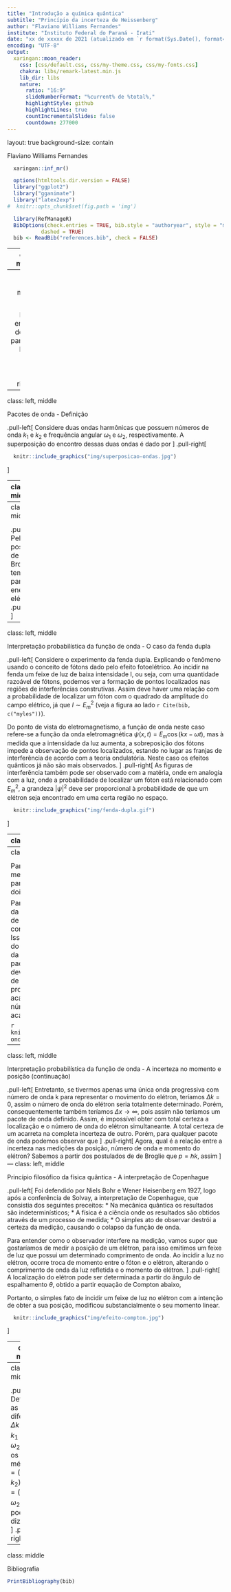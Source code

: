```yaml
---
title: "Introdução a química quântica"
subtitle: "Princípio da incerteza de Heissenberg"
author: "Flaviano Williams Fernandes"
institute: "Instituto Federal do Paraná - Irati"
date: "xx de xxxxx de 2021 (atualizado em `r format(Sys.Date(), format='%d/%m/%Y')`)"
encoding: "UTF-8"
output:
  xaringan::moon_reader:
    css: [css/default.css, css/my-theme.css, css/my-fonts.css]
    chakra: libs/remark-latest.min.js
    lib_dir: libs
    nature:
      ratio: "16:9"
      slideNumberFormat: "%current% de %total%,"
      highlightStyle: github
      highlightLines: true
      countIncrementalSlides: false
      countdown: 277000
---
```

layout: true
background-size: contain

<div class="my-footer"><span>Flaviano Williams Fernandes</span></div>

```r
  xaringan::inf_mr()
```

```r
  options(htmltools.dir.version = FALSE)
  library("ggplot2")
  library("gganimate")
  library("latex2exp")
#  knitr::opts_chunk$set(fig.path = 'img')
```

```r
  library(RefManageR)
  BibOptions(check.entries = TRUE, bib.style = "authoryear", style = "markdown",
           dashed = TRUE)
  bib <- ReadBib("references.bib", check = FALSE)
```

---
class: middle

<div class="my-header"><span>Sumário</span></div>

1. Discrepâncias no modelo de de Broglie

2. Pacotes de onda

2. Interpretação probabilística da função de onda

3. Princípio filosófico da física quântica

6. Bibliografia

<div class="footnote">
  <ul>
  <hr>
  <li> Esta apresentação está disponível para download em <a href="https://flavianowilliams.github.io/education">flavianowilliams.github.io/education</a>;
  <li> Este material está sujeito a modificações. Recomenda-se acompanhamento permanente.
  </ul>
</div>

---
class: left, middle

<div class="my-header"><span>Discrepâncias no modelo de de Broglie</span></div>

.pull-left[
A energia de uma partícula livre é dada por
\begin{aligned}
  E = \frac{1}{2}mv^2=\frac{p^2}{2m}.
\end{aligned}
Dividindo por p teremos
\begin{aligned}
  \frac{E}{p} = \frac{mv^2}{2mv},
\end{aligned}
ou seja, 
\begin{aligned}
  v_{\text{partícula}} = \frac{E}{2p}
\end{aligned}
Sabemos desde os postulados de de Broglie [`r Cite(bib, c("nussenzveig","tipler","mcquarrie","braga","eisberg"))`] que
\begin{aligned}
  E & = h\nu;
\end{aligned}
]
.pull-right[
\begin{aligned}
  p & = \frac{h}{\lambda}.
\end{aligned}
Substituindo na equação da velocidade acima encontramos
\begin{aligned}
  v & = \frac{h\nu}{2\left(\frac{h}{\lambda}\right)},\\\
    & = \frac{\lambda\nu}{2}.
\end{aligned}
A velocidade de uma onda progressiva é dado por
\begin{aligned}
  v_{\text{onda}} = \lambda\nu,
\end{aligned}
portanto, <font class="red">podemos perceber que se adotarmos o movimento da partícula equivalente a apenas o movimento de uma onda progressiva, a sua velocidade não irá coincidir com a velocidade da onda</font>.
]

---
class: left, middle

<div class="my-header"><span>Pacotes de onda - Definição</span></div>

.pull-left[
Considere duas ondas harmônicas que possuem números de onda $k_1$ e $k_2$ e frequência angular $\omega_1$ e $\omega_2$, respectivamente. A superposição do encontro dessas duas ondas é dado por
\begin{aligned}
  \psi(x,t) & = y_1(x,t)+y_2(x,t),\\\
         & = y_m\cos(k_1x-\omega_1t)+y_m\cos(k_2x-\omega_2t).
\end{aligned}
Definindo as diferenças $\Delta k=k_2-k_1$ e $\Delta \omega = \omega_2-\omega_1$, e os valores médios $\bar{k}=(k_1+k_2)/2$ e  $\bar{\omega}=(\omega_1+\omega_2)/2$ encontramos o valor do pacote de onda, como mostra a figura ao lado (para maiores detalhes, veja o apêndice A),
\begin{aligned}
  \psi(x,t) = 2y_m\cos\left(\frac{\Delta k}{2}x-\frac{\Delta \omega}{2}t\right)\cos\left(\bar{k}x-\bar{\omega}t\right).
\end{aligned}
Lembrando que
\begin{aligned}
  k = \frac{2\pi}{\lambda};\quad  \omega = 2\pi\nu.
\end{aligned}
]
.pull-right[
```r
  knitr::include_graphics("img/superposicao-ondas.jpg")
```
]

---
class: left, middle

<div class="my-header"><span>Pacotes de onda - Velocidade de um pacote de onda</span></div>

.pull-left[
Da velocidade de uma onda temos que
\begin{aligned}
  v_{\text{onda}} & = \lambda\nu,\\
    & = \left(\frac{2\pi}{k}\right)\left(\frac{\omega}{2\pi}\right),\\
    & = \frac{\omega}{k}.
\end{aligned}
No caso do pacote de onda formado por duas ondas harmônicas, pela expressão da função de onda podemos dizer que
\begin{aligned}
  v_{\text{pacote}} & = \frac{\Delta \omega}{\Delta k}.
\end{aligned}
Expandindo a definição para um pacote de onda formado por uma inifinidade de ondas harmônicas, onde o número de onda varia por um valor $\Delta k << 1$,
\begin{aligned}
  \boxed{v_{\text{pacote}} = \lim_{\Delta k\rightarrow 0} \frac{\Delta \omega}{\Delta k} = \frac{d\omega}{dk}.}
\end{aligned}
]
.pull-right[
```r
  knitr::include_graphics("img/superposicao-ondas-2.jpg")
```
]

---
class: left, middle

<div class="my-header"><span>Pacotes de onda - Pacotes de onda da matéria</span></div>

.pull-left[
Pelos postulados de de Broglie, temos para a energia do elétron
\begin{aligned}
  E & = h\nu,\\
  E & = \left(2\pi\hbar\right)\left(\frac{\omega}{2\pi}\right),\\
  E & = \hbar\omega.
\end{aligned}
Para o momento do elétron temos a seguinte expressão
\begin{aligned}
  p & = \frac{h}{\lambda},\\
  p & = \frac{2\pi\hbar}{2\pi/k},\\
  p & = \hbar k.
\end{aligned}
Da equação acima podemos dizer que $\omega(k)=E(k)/\hbar$. Calculando a derivada de $\omega$ encontramos a velocidade do pacote de onda para um elétron que se propaga livremente com velocidade v,
]
.pull-right[
\begin{aligned}
  v_{\text{pacote}} & = \frac{d\omega(k)}{dk},\\
  v_{\text{pacote}} & = \frac{d\omega}{dE}\frac{dE}{dk},\\
  v_{\text{pacote}} & = \underbrace{\frac{d\omega}{dE}}_{1/\hbar}\underbrace{\frac{dE}{dp}}_{2p/2m}\underbrace{\frac{dp}{dk}}_{\hbar},\\
  v_{\text{pacote}} & = \left(\frac{1}{\hbar}\right)\left(\frac{2p}{2m}\right)\left(\hbar\right),\\
  v_{\text{pacote}} & = \frac{p}{m},\\
  v_{\text{pacote}} & \equiv v.
\end{aligned}
Portanto, o pacote de onda $\psi$ se propaga com a velocidade do elétron. <font class="red">Isso demonstra o fato que o movimento ondulatório da matéria devemos tratá-lo como um pacote de ondas, ao invés de apenas uma onda progressiva.</font>
]

---
class: left, middle

<div class="my-header"><span>Interpretação probabilística da função de onda - O caso da fenda dupla</span></div>

.pull-left[
Considere o experimento da fenda dupla. Explicando o fenômeno usando o conceito de fótons dado pelo efeito fotoelétrico. Ao incidir na fenda um feixe de luz de baixa intensidade I, ou seja, com uma quantidade razoável de fótons, podemos ver a formação de pontos localizados nas regiões de interferências construtivas. Assim deve haver uma relação com a probabilidade de localizar um fóton com o quadrado da amplitude do campo elétrico, já que $I \sim E^2_m$ (veja a figura ao lado `r Cite(bib, c("myles"))`).

Do ponto de vista do eletromagnetismo, a função de onda neste caso refere-se a função da onda eletromagnética $\psi(x,t)=E_m\cos(kx-\omega t)$, mas à medida que a intensidade da luz aumenta, a sobreposição dos fótons impede a observação de pontos localizados, estando no lugar as franjas de interferência de acordo com a teoria ondulatória. Neste caso os efeitos quânticos já não são mais observados.
]
.pull-right[
As figuras de interferência também pode ser observado com a matéria, onde em 
analogia com a luz, onde a probabilidade de localizar um fóton está relacionado com $E^2_m$, a grandeza $|\psi|^2$ deve ser proporcional à probabilidade de que um elétron seja encontrado em uma certa região no espaço.

```r
  knitr::include_graphics("img/fenda-dupla.gif")
```
]

---
class: left, middle

<div class="my-header"><span>Interpretação probabilística da função de onda - A relação com a mecânica estatística</span></div>

.pull-left[
De acordo com a interpretação probabilística da matéria, a probabilidade em localizar um elétron em uma certa região no espaço é dado por $|\psi|^2$. Supondo um elétron propagando na direção x, podemos dizer que a probabilidade de ser encontrado no intevalo dx é dado por $|\psi|^2dx$.

Neste caso $\psi$ pode ter partes complexas, com a intenção de representar a incerteza na medição. Portanto, não basta apenas fazer o produto $\psi^2$, pois <font class="red">devemos multiplicar a função de onda pelo seu complexo conjugado, precisamos de um valor real para representar a localização do elétron</font>.

Chamamos a probabilidade em localizar o elétron no intervalo dx por $P(x)dx$, onde
\begin{aligned}
  P(x)dx = |\psi|^2dx.
\end{aligned}
]
.pull-right[
O vídeo abaixo mostra a comparação do experimento da fenda dupla realizado com ondas luminosas e elétrons. Percebe-se claramente o comportamento quântico do elétron ao formar franjas de interferência, idêntico a teoria ondulatória da luz.

<iframe width="560" height="315" src="https://www.youtube.com/embed/UtPf0XYQzfI" title="YouTube video player" frameborder="0" allow="accelerometer; autoplay; clipboard-write; encrypted-media; gyroscope; picture-in-picture" allowfullscreen></iframe>
]

---
class: justify, middle

<div class="my-header"><span>Interpretação probabilística da função de onda - A incerteza no momento e posição </span></div>

Para entender melhor a incerteza na medição ao adotar a função de onda para representar o elétron, analisemos dois casos extremos.

Para diminuir a incerteza na localização da partícula deveremos ter um pacote de onda curto, bem localizado, cujo comprimento $\Delta x$ é o menor possível. Isso se deve ao fato que a localização do elétron está associado a amplitude da onda. No entanto, para obter um pacote de onda bem localizado, deveríamos ter uma quantidade infinita de ondas, cuja onda resultante produziria tal pacote. Isso por sua vez acarreta no aumento da incerteza do número de onda, ou seja, se $\Delta x\rightarrow 0$ acarreta em $\Delta k\rightarrow\infty$,

```r
  knitr::include_graphics("img/pacotes-onda.jpg")
```

---
class: left, middle

<div class="my-header"><span>Interpretação probabilística da função de onda - A incerteza no momento e posição (continuação) </span></div>

.pull-left[
Entretanto, se tivermos apenas uma única onda progressiva com número de onda k para representar o movimento do elétron, teríamos $\Delta k = 0$, assim o número de onda do elétron seria totalmente determinado. Porém, consequentemente também teríamos $\Delta x\rightarrow\infty$, pois assim não teríamos um pacote de onda definido. Assim, é impossível obter com total certeza a localização e o número de onda do elétron simultaneante. A total certeza de um acarreta na completa incerteza de outro. Porém, para qualquer pacote de onda podemos observar que
\begin{aligned}
  \Delta x\Delta k \approx 1.
\end{aligned}
Podemos obter algo semelhante analisando a incerteza na frequência angular e o intervalo de tempo $\Delta t$, ao invés de $\Delta k$ na figura anterior, onde
\begin{aligned}
  \Delta \omega\Delta t \approx 1.
\end{aligned}
]
.pull-right[
Agora, qual é a relação entre a incerteza nas medições da posição, número de onda e momento do elétron? Sabemos a partir dos postulados de de Broglie que $p=\hbar k$, assim
\begin{aligned}
  \Delta p = \hbar\Delta k.
\end{aligned}
Multiplicando os dois lados da relação anterior e identificando $\Delta p$ da equação acima teremos
\begin{aligned}
    \hbar\Delta x\Delta k \approx \hbar,\\
    \Delta x(\hbar\Delta k) \approx \hbar,\\
    \Delta x\Delta p \approx \hbar.
\end{aligned}
Para a frequência angular temos que $E=\hbar\omega$, assim
\begin{aligned}
  \Delta E = \hbar\Delta\omega.
\end{aligned}
Multiplicando $\Delta\omega\Delta t\approx 1$ por $\hbar$ teremos
\begin{aligned}
  \Delta E\Delta t\approx \hbar.
\end{aligned}
]
---
class: left, middle

<div class="my-header"><span>Princípio filosófico da física quântica - A interpretação de Copenhague</span></div>

.pull-left[
Foi defendido por Niels Bohr e Wener Heisenberg em 1927, logo após a conferência de Solvay, a interpretação de Copenhague, que consistia dos seguintes preceitos:
* Na mecânica quântica os resultados são indeterminísticos;
* A física é a ciência onde os resultados são obtidos através de um processo de medida;
* O simples ato de observar destrói a certeza da medição, causando o colapso da função de onda.

Para entender como o observador interfere na medição, vamos supor que gostaríamos de medir a posição de um elétron, para isso emitimos um feixe de luz que possui um determinado comprimento de onda. Ao incidir a luz no elétron, ocorre troca de momento entre o fóton e o elétron, alterando o comprimento de onda da luz refletida e o momento do elétron.
]
.pull-right[
A localização do elétron pode ser determinada a partir do ângulo de espalhamento $\theta$, obtido a partir equação de Compton abaixo,
\begin{aligned}
  \lambda_2-\lambda_1 = \frac{h}{mc}(1-\cos\theta).
\end{aligned}
Portanto, o simples fato de incidir um feixe de luz no elétron com a intenção de obter a sua posição, modificou substancialmente o seu momento linear.

```r
  knitr::include_graphics("img/efeito-compton.jpg")
```
]

---
class: middle

<div class="my-header"><span>Princípio filosófico da física quântica - Conferência de Solvay</span></div>

A figura abaixo mostra a ilustre Conferência de Solvay, em 1927 (a princípio, uma das mais famosas imagens da física moderna). Nesta conferência Bohr e Heisenberg defenderam as suas idéias a respeito da incerteza na medição, no qual serviram como base para a formulação da equação de Schroedinger e o surgimento da mecânica quântica moderna.

```r
  knitr::include_graphics("img/copenhague.jpg")
```

---
class: middle

<div class="my-header"><span>Apêndice A</span></div>

.pull-left[
Definindo as diferenças $\Delta k=k_2-k_1$ e $\Delta \omega = \omega_2-\omega_1$, e os valores médios $\bar{k}=(k_1+k_2)/2$ e  $\bar{\omega}=(\omega_1+\omega_2)/2$ podemos dizer que
\begin{aligned}
  k_1 & = \bar{k}-\Delta K;\quad k_2 = \bar{k}+\Delta K,\\\
  \omega_1 & = \bar{\omega}-\Delta \omega;\quad \omega_2 = \bar{\omega}+\Delta \omega.
\end{aligned}
Para obter a função de onda resultante é conveniente usarmos a fórmula de Euler, $e^{i\theta}=\cos\theta+i\sin\theta$, onde apenas nos interessa a parte real,
\begin{aligned}
  \psi(x,t) & = y_m\left[\cos(k_1x-\omega_1t)+\cos(k_2x-\omega_2t)\right],\\
         & = y_m\Re\left[e^{i(k_1x-\omega_1t)}+e^{i(k_2x-\omega_2t)}\right],\\
         & = y_m\Re\left[e^{i[(\bar{k}-\Delta k)x-(\bar{\omega}-\Delta \omega)t]}+e^{i[(\bar{k}+\Delta K)x-(\bar{\omega}+\Delta \omega)t]}\right],\\
         & = y_m\Re\left[e^{i(\bar{k}x-\Delta Kx-\bar{\omega}t+\Delta \omega t)}+e^{i(\bar{k}x+\Delta Kx-\bar{\omega}t-\Delta \omega t)}\right],\\
         & = y_m\Re\left[e^{i(\bar{k}x-\bar{\omega}t)}e^{-i(\Delta Kx-\Delta \omega t)}\right.+\\
         & + \left.e^{i(\bar{k}x-\bar{\omega}t)}e^{i(\Delta Kx-\Delta \omega t)}\right],
\end{aligned}
]
.pull-right[
\begin{aligned}
  \psi(x,t) & = y_m\left(e^{-i(\Delta Kx-\Delta \omega t)}+e^{i(\Delta Kx-\Delta \omega t)}\right)\Re\left[e^{i(\bar{k}x-\bar{\omega}t)}\right].
\end{aligned}
Pela fórmula de Euler, podemos usar a identidade
\begin{aligned}
  \cos\theta = \frac{e^{i\theta}+e^{-i\theta}}{2}.
\end{aligned}
Substituindo teremos
\begin{aligned}
  \psi(x,t) & = y_m\left(2\cos\left(\Delta Kx-\Delta \omega t\right)\right)\Re\left[e^{i(\bar{k}x-\bar{\omega}t)}\right].
\end{aligned}
Isolando a parte real do termo $e^{i(\bar{k}x-\bar{\omega}t)}$ chegaremos na função de onda resultante,
\begin{aligned}
  \boxed{\psi(x,t) = 2y_m\cos\left(\frac{\Delta k}{2}x-\frac{\Delta \omega}{2}t\right)\cos\left(\bar{k}x-\bar{\omega}t\right).}
\end{aligned}
]

---
class: middle

<div class="my-header"><span>Bibliografia</span></div>

```r
PrintBibliography(bib)
```

